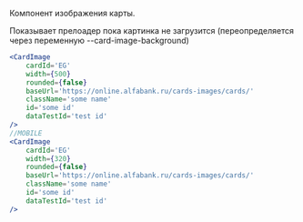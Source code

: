 Компонент изображения карты.

Показывает прелоадер пока картинка не загрузится (переопределяется через переменную --card-image-background)

```jsx live
<CardImage
    cardId='EG'
    width={500}
    rounded={false}
    baseUrl='https://online.alfabank.ru/cards-images/cards/'
    className='some name'
    id='some id'
    dataTestId='test id'
/>
//MOBILE
<CardImage
    cardId='EG'
    width={320}
    rounded={false}
    baseUrl='https://online.alfabank.ru/cards-images/cards/'
    className='some name'
    id='some id'
    dataTestId='test id'
/>
```
